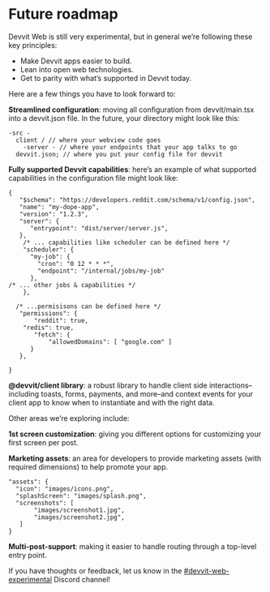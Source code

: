 # Future roadmap

Devvit Web is still very experimental, but in general we’re following these key principles:

- Make Devvit apps easier to build.
- Lean into open web technologies.
- Get to parity with what’s supported in Devvit today.

Here are a few things you have to look forward to:

**Streamlined configuration**: moving all configuration from devvit/main.tsx into a devvit.json file. In the future, your directory might look like this:

```tsx
-src -
  client / // where your webview code goes
    -server - // where your endpoints that your app talks to go
  devvit.json; // where you put your config file for devvit
```

**Fully supported Devvit capabilities**: here’s an example of what supported capabilities in the configuration file might look like:

```tsx
{
   "$schema": "https://developers.reddit.com/schema/v1/config.json",
   "name": "my-dope-app",
   "version": "1.2.3",
   "server": {
      "entrypoint": "dist/server/server.js",
   },
    /* ... capabilities like scheduler can be defined here */
    "scheduler": {
      "my-job": {
        "cron": "0 12 * * *",
        "endpoint": "/internal/jobs/my-job"
      },
/* ... other jobs & capabilities */
    },

  /* ...permisisons can be defined here */
   "permissions": {
       "reddit": true,
	"redis": true,
       "fetch": {
           "allowedDomains": [ "google.com" ]
      }
   },

}
```

**@devvit/client library**: a robust library to handle client side interactions–including toasts, forms, payments, and more–and context events for your client app to know when to instantiate and with the right data.

Other areas we’re exploring include:

**1st screen customization**: giving you different options for customizing your first screen per post.

**Marketing assets**: an area for developers to provide marketing assets (with required dimensions) to help promote your app.

```tsx
"assets": {
  "icon": "images/icons.png",
  "splashScreen": "images/splash.png",
  "screenshots": [
       "images/screenshot1.jpg",
       "images/screenshot2.jpg",
   ]
}
```

**Multi-post-support**: making it easier to handle routing through a top-level entry point.

If you have thoughts or feedback, let us know in the [#devvit-web-experimental](https://discord.com/channels/1050224141732687912/1372228931066794124) Discord channel!
